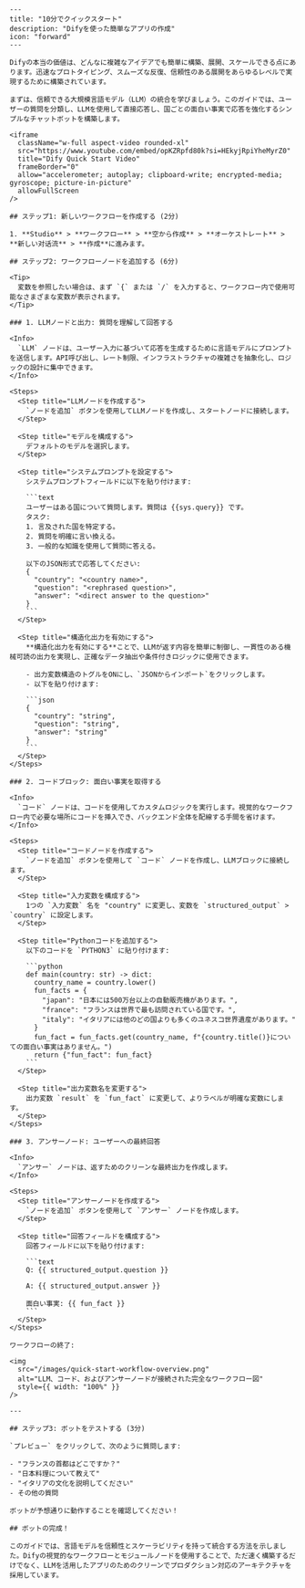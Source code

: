 ```mdx
---
title: "10分でクイックスタート"
description: "Difyを使った簡単なアプリの作成"
icon: "forward"
---

Difyの本当の価値は、どんなに複雑なアイデアでも簡単に構築、展開、スケールできる点にあります。迅速なプロトタイピング、スムーズな反復、信頼性のある展開をあらゆるレベルで実現するために構築されています。

まずは、信頼できる大規模言語モデル（LLM）の統合を学びましょう。このガイドでは、ユーザーの質問を分類し、LLMを使用して直接応答し、国ごとの面白い事実で応答を強化するシンプルなチャットボットを構築します。

<iframe 
  className="w-full aspect-video rounded-xl" 
  src="https://www.youtube.com/embed/opKZRpfd80k?si=HEkyjRpiYheMyrZ0" 
  title="Dify Quick Start Video" 
  frameBorder="0" 
  allow="accelerometer; autoplay; clipboard-write; encrypted-media; gyroscope; picture-in-picture" 
  allowFullScreen 
/>

## ステップ1: 新しいワークフローを作成する (2分)

1. **Studio** > **ワークフロー** > **空から作成** > **オーケストレート** > **新しい对话流** > **作成**に進みます。

## ステップ2: ワークフローノードを追加する (6分)

<Tip>
  変数を参照したい場合は、まず `{` または `/` を入力すると、ワークフロー内で使用可能なさまざまな変数が表示されます。
</Tip>

### 1. LLMノードと出力: 質問を理解して回答する

<Info>
  `LLM` ノードは、ユーザー入力に基づいて応答を生成するために言語モデルにプロンプトを送信します。API呼び出し、レート制限、インフラストラクチャの複雑さを抽象化し、ロジックの設計に集中できます。
</Info>

<Steps>
  <Step title="LLMノードを作成する">
    `ノードを追加` ボタンを使用してLLMノードを作成し、スタートノードに接続します。
  </Step>
  
  <Step title="モデルを構成する">
    デフォルトのモデルを選択します。
  </Step>
  
  <Step title="システムプロンプトを設定する">
    システムプロンプトフィールドに以下を貼り付けます:

    ```text
    ユーザーはある国について質問します。質問は {{sys.query}} です。
    タスク: 
    1. 言及された国を特定する。
    2. 質問を明確に言い換える。
    3. 一般的な知識を使用して質問に答える。
    
    以下のJSON形式で応答してください:
    {   
      "country": "<country name>",
      "question": "<rephrased question>",
      "answer": "<direct answer to the question>" 
    }
    ```
  </Step>
  
  <Step title="構造化出力を有効にする">
    **構造化出力を有効にする**ことで、LLMが返す内容を簡単に制御し、一貫性のある機械可読の出力を実現し、正確なデータ抽出や条件付きロジックに使用できます。
    
    - 出力変数構造のトグルをONにし、`JSONからインポート`をクリックします。
    - 以下を貼り付けます:
    
    ```json
    {   
      "country": "string",   
      "question": "string",   
      "answer": "string" 
    }
    ```
  </Step>
</Steps>

### 2. コードブロック: 面白い事実を取得する

<Info>
  `コード` ノードは、コードを使用してカスタムロジックを実行します。視覚的なワークフロー内で必要な場所にコードを挿入でき、バックエンド全体を配線する手間を省けます。
</Info>

<Steps>
  <Step title="コードノードを作成する">
    `ノードを追加` ボタンを使用して `コード` ノードを作成し、LLMブロックに接続します。
  </Step>
  
  <Step title="入力変数を構成する">
    1つの `入力変数` 名を "country" に変更し、変数を `structured_output` > `country` に設定します。
  </Step>
  
  <Step title="Pythonコードを追加する">
    以下のコードを `PYTHON3` に貼り付けます:

    ```python
    def main(country: str) -> dict:     
      country_name = country.lower()     
      fun_facts = {
        "japan": "日本には500万台以上の自動販売機があります。",
        "france": "フランスは世界で最も訪問されている国です。",
        "italy": "イタリアには他のどの国よりも多くのユネスコ世界遺産があります。"     
      }     
      fun_fact = fun_facts.get(country_name, f"{country.title()}についての面白い事実はありません。")
      return {"fun_fact": fun_fact}
    ```
  </Step>
  
  <Step title="出力変数名を変更する">
    出力変数 `result` を `fun_fact` に変更して、よりラベルが明確な変数にします。
  </Step>
</Steps>

### 3. アンサーノード: ユーザーへの最終回答

<Info>
  `アンサー` ノードは、返すためのクリーンな最終出力を作成します。
</Info>

<Steps>
  <Step title="アンサーノードを作成する">
    `ノードを追加` ボタンを使用して `アンサー` ノードを作成します。
  </Step>
  
  <Step title="回答フィールドを構成する">
    回答フィールドに以下を貼り付けます:

    ```text
    Q: {{ structured_output.question }} 

    A: {{ structured_output.answer }} 

    面白い事実: {{ fun_fact }}
    ```
  </Step>
</Steps>

ワークフローの終了:

<img
  src="/images/quick-start-workflow-overview.png"
  alt="LLM、コード、およびアンサーノードが接続された完全なワークフロー図"
  style={{ width: "100%" }}
/>

---

## ステップ3: ボットをテストする (3分)

`プレビュー` をクリックして、次のように質問します:

- "フランスの首都はどこですか？"
- "日本料理について教えて"
- "イタリアの文化を説明してください"
- その他の質問

ボットが予想通りに動作することを確認してください！

## ボットの完成！

このガイドでは、言語モデルを信頼性とスケーラビリティを持って統合する方法を示しました。Difyの視覚的なワークフローとモジュールノードを使用することで、ただ速く構築するだけでなく、LLMを活用したアプリのためのクリーンでプロダクション対応のアーキテクチャを採用しています。
```